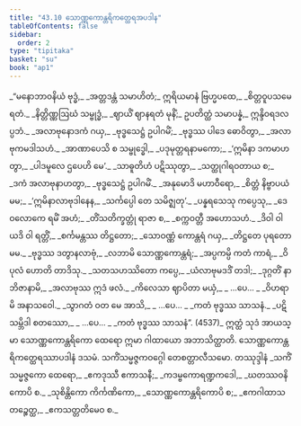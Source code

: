 ```yaml
---
title: "43.10 သောဏ္ဏကောန္တရိကတ္ထေရအပဒါန"
tableOfContents: false
sidebar:
  order: 2
type: "tipitaka"
basket: "su"
book: "ap1"
---
```



<DynamicBreadcrumb />

<Division number="157" book="ap1">

<Paragraph number="5645" type="verses" book="ap1">
_“မနောဘာဝနိယံ ဗုဒ္ဓံ,_  
_အတ္တဒန္တံ သမာဟိတံ;_  
ဣရိယမာနံ ဗြဟ္မပထေ,_  
_စိတ္တဝူပသမေ ရတံ._  

</Paragraph>

</Division>
<Division number="158" book="ap1">

<Paragraph number="5646" book="ap1">
_နိတ္တိဏ္ဏဩဃံ သမ္ဗုဒ္ဓံ,_  
_ဈာယိံ ဈာနရတံ မုနိံ;_  
ဥပတိတ္ထံ သမာပန္နံ,_  
ဣန္ဒိဝရဒလပ္ပဘံ._  

</Paragraph>

</Division>
<Division number="159" book="ap1">

<Paragraph number="5647" type="verses" book="ap1">
_အလာဗုနောဒကံ ဂယှ,_  
_ဗုဒ္ဓသေဋ္ဌံ ဥပါဂမိံ;_  
_ဗုဒ္ဓဿ ပါဒေ ဓောဝိတွာ,_  
_အလာဗုကမဒါသဟံ._  

</Paragraph>

</Division>
<Division number="160" book="ap1">

<Paragraph number="5648" type="verses" book="ap1">
_အာဏာပေသိ စ သမ္ဗုဒ္ဓေါ,_  
_ပဒုမုတ္တရနာမကော;_  
_‘ဣမိနာ ဒကမာဟတွာ,_  
_ပါဒမူလေ ဌပေဟိ မေ’._  

</Paragraph>

</Division>
<Division number="161" book="ap1">

<Paragraph number="5649" type="verses" book="ap1">
_သာဓူတိဟံ ပဋိဿုတွာ,_  
_သတ္ထုဂါရဝတာယ စ;_  
_ဒကံ အလာဗုနာဟတွာ,_  
_ဗုဒ္ဓသေဋ္ဌံ ဥပါဂမိံ._  

</Paragraph>

</Division>
<Division number="162" book="ap1">

<Paragraph number="5650" type="verses" book="ap1">
_အနုမောဒိ မဟာဝီရော,_  
_စိတ္တံ နိဗ္ဗာပယံ မမ;_  
_‘ဣမိနာလာဗုဒါနေန,_  
_သင်္ကပ္ပေါ တေ သမိဇ္ဈတု’._  

</Paragraph>

</Division>
<Division number="163" book="ap1">

<Paragraph number="5651" type="verses" book="ap1">
_ပန္နရသေသု ကပ္ပေသု,_  
_ဒေဝလောကေ ရမိံ အဟံ;_  
_တိံသတိက္ခတ္တုံ ရာဇာ စ,_  
_စက္ကဝတ္တီ အဟောသဟံ._  

</Paragraph>

</Division>
<Division number="164" book="ap1">

<Paragraph number="5652" type="verses" book="ap1">
_ဒိဝါ ဝါ ယဒိ ဝါ ရတ္တိံ,_  
_စင်္ကမန္တဿ တိဋ္ဌတော;_  
_သောဝဏ္ဏံ ကောန္တရံ ဂယှ,_  
_တိဋ္ဌတေ ပုရတော မမ._  

</Paragraph>

</Division>
<Division number="165" book="ap1">

<Paragraph number="5653" type="verses" book="ap1">
_ဗုဒ္ဓဿ ဒတွာနလာဗုံ,_  
_လဘာမိ သောဏ္ဏကောန္တရံ;_  
_အပ္ပကမ္ပိ ကတံ ကာရံ,_  
_ဝိပုလံ ဟောတိ တာဒိသု._  

</Paragraph>

</Division>
<Division number="166" book="ap1">

<Paragraph number="5654" type="verses" book="ap1">
_သတသဟဿိတော ကပ္ပေ,_  
_ယံလာဗုမဒဒိံ တဒါ;_  
_ဒုဂ္ဂတိံ နာဘိဇာနာမိ,_  
_အလာဗုဿ ဣဒံ ဖလံ._  

</Paragraph>

</Division>
<Division number="167" book="ap1">

<Paragraph number="5655" type="verses" book="ap1">
_ကိလေသာ ဈာပိတာ မယှံ,_  
_ …ပေ… _  
_ဝိဟရာမိ အနာသဝေါ._  

</Paragraph>

</Division>
<Division number="168" book="ap1">

<Paragraph number="5656" type="verses" book="ap1">
_သွာဂတံ ဝတ မေ အာသိ,_  
_ …ပေ… _  
_ကတံ ဗုဒ္ဓဿ သာသနံ._  

</Paragraph>

</Division>
<Division number="169" book="ap1">

<Paragraph number="5657" type="verses" book="ap1">
_ပဋိသမ္ဘိဒါ စတဿော,_  
_ …ပေ… _  
_ကတံ ဗုဒ္ဓဿ သာသနံ”. (4537)_  

</Paragraph>

<Paragraph number="5658" book="ap1">
ဣတ္ထံ သုဒံ အာယသ္မာ သောဏ္ဏကောန္တရိကော ထေရော ဣမာ ဂါထာယော အဘာသိတ္ထာတိ.

</Paragraph>
</Division>

<Paragraph number="5659" type="center" book="ap1">
သောဏ္ဏကောန္တရိကတ္ထေရဿာပဒါနံ ဒသမံ.



</Paragraph>

<Paragraph number="5660" type="center" book="ap1">
သကိံသမ္မဇ္ဇကဝဂ္ဂေါ တေစတ္တာလီသမော.



</Paragraph>

<Paragraph number="5661" type="center" book="ap1">
တဿုဒ္ဒါနံ


</Paragraph>

<Paragraph number="5662" type="verses" book="ap1">
_သကိံသမ္မဇ္ဇကော ထေရော,_  
_ဧကဒုဿီ ဧကာသနီ;_  
_ကဒမ္ဗကောရဏ္ဍကဒေါ,_  
_ဃတဿဝနိကောပိ စ._  

</Paragraph>

<Paragraph number="5663" type="verses" book="ap1">
_သုစိန္တိကော ကိင်္ကဏိကော,_  
_သောဏ္ဏကောန္တရိကောပိ စ;_  
_ဧကဂါထာသတဉ္စေတ္ထ,_  
_ဧကသတ္တတိမေဝ စ._
</Paragraph>